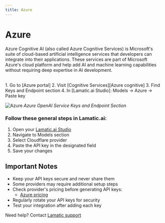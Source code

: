 ```yaml
---
title: Azure
---
```


[Azure portal]: https://portal.azure.com
[Azure cognitive]: https://portal.azure.com/#create/Microsoft.CognitiveServicesAllInOne
[Azure docs]: https://learn.microsoft.com/en-us/azure/cognitive-services/openai/
[Azure pricing]: https://azure.microsoft.com/pricing/details/cognitive-services/openai-service/

[Lamatic.ai Studio]: https://studio.lamatic.ai
[Lamatic support]: https://support.lamatic.ai

# Azure
Azure Cognitive AI (also called Azure Cognitive Services) is Microsoft's suite of cloud-based artificial intelligence services that developers can integrate into their applications. These services are part of Microsoft Azure's cloud platform and help add AI and machine learning capabilities without requiring deep expertise in AI development.

<br/>
1. Go to [Azure portal]
2. Visit [Cognitive Services][Azure cognitive]
3. Find Keys and Endpoint section
4. In [Lamatic.ai Studio]: Models → Azure → Paste key

![Azure](./img/azure.png)
*Azure OpenAI Service Keys and Endpoint Section*

### Follow these general steps in Lamatic.ai:
1. Open your [Lamatic.ai Studio]
2. Navigate to Models section
3. Select Cloudflare provider
4. Paste the API key in the designated field
5. Save your changes

## Important Notes
- Keep your API keys secure and never share them
- Some providers may require additional setup steps
- Check provider's pricing before generating API keys:
  - [Azure pricing]
- Regularly rotate your API keys for security
- Test your integration after adding each key


Need help? Contact [Lamatic support]